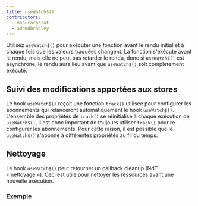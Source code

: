 ```yaml
---
title: useWatch$()
contributors:
  - manucorporat
  - adamdbradley
---
```


Utilisez `useWatch$()` pour exécuter une fonction avant le rendu initial et à chaque fois que les valeurs traquées changent. La fonction s'exécute avant le rendu, mais elle ne peut pas retarder le rendu, donc si `useWatch$()` est asynchrone, le rendu aura lieu avant que `useWatch$()` soit complètement exécuté.

## Suivi des modifications apportées aux stores

Le hook `useWatch$()` reçoit une fonction `track()` utilisée pour configurer les abonnements qui relanceront automatiquement le hook `useWatch$()`. L'ensemble des propriétés de `track()` se réinitialise à chaque exécution de `useWatch$()`, il est donc important de toujours utiliser `track()` pour re-configurer les abonnements. Pour cette raison, il est possible que le `useWatch$()` s'abonne à différentes propriétés au fil du temps.

## Nettoyage

Le hook `useWatch$()` peut retourner un callback cleanup (NdT « nettoyage »). Ceci est utile pour nettoyer les ressources avant une nouvelle exécution.

### Exemple
